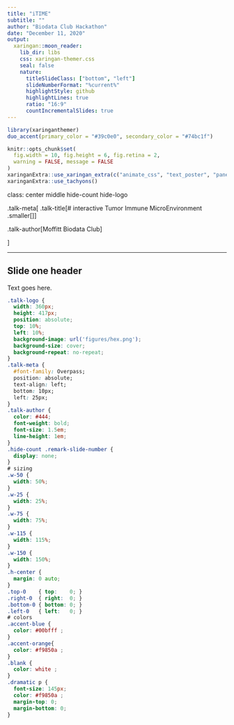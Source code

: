 ```yaml
---
title: "iTIME"
subtitle: ""  
author: "Biodata Club Hackathon"
date: "December 11, 2020"
output:
  xaringan::moon_reader:
    lib_dir: libs
    css: xaringan-themer.css
    seal: false
    nature:
      titleSlideClass: ["bottom", "left"]
      slideNumberFormat: "%current%"
      highlightStyle: github
      highlightLines: true
      ratio: "16:9"
      countIncrementalSlides: true
---
```


```r
library(xaringanthemer)
duo_accent(primary_color = "#39c0e0", secondary_color = "#74bc1f")
```

```r
knitr::opts_chunk$set(
  fig.width = 10, fig.height = 6, fig.retina = 2,
  warning = FALSE, message = FALSE
)
xaringanExtra::use_xaringan_extra(c("animate_css", "text_poster", "panelset"))
xaringanExtra::use_tachyons()
```

class: center middle hide-count hide-logo

<div class="talk-logo"></div>

.talk-meta[
  .talk-title[# interactive Tumor Immune MicroEnvironment <br> .smaller[]]

  .talk-author[Moffitt Biodata Club]
  
]

---

## Slide one header

Text goes here. 

```css
.talk-logo {
  width: 360px;
  height: 417px;
  position: absolute;
  top: 10%;
  left: 10%;
  background-image: url('figures/hex.png');
  background-size: cover;
  background-repeat: no-repeat;
}
.talk-meta {
  #font-family: Overpass;
  position: absolute;
  text-align: left;
  bottom: 10px;
  left: 25px;
}
.talk-author {
  color: #444;
  font-weight: bold;
  font-size: 1.5em;
  line-height: 1em;
}
.hide-count .remark-slide-number {
  display: none;
}
# sizing 
.w-50 {
  width: 50%;
}
.w-25 {
  width: 25%;
}
.w-75 {
  width: 75%;
}
.w-115 {
  width: 115%;
}
.w-150 {
  width: 150%;
}
.h-center {
  margin: 0 auto;
}
.top-0    { top:    0; }
.right-0  { right:  0; }
.bottom-0 { bottom: 0; }
.left-0   { left:   0; }
# colors
.accent-blue { 
  color: #00bfff ;
}
.accent-orange{
  color: #f9850a ;
}
.blank { 
  color: white ;
}
.dramatic p {
  font-size: 145px;
  color: #f9850a ;
  margin-top: 0;
  margin-bottom: 0;
}
```
